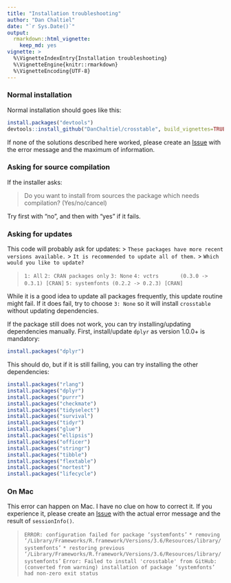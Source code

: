 ```yaml
---
title: "Installation troubleshooting"
author: "Dan Chaltiel"
date: "`r Sys.Date()`"
output: 
  rmarkdown::html_vignette: 
    keep_md: yes
vignette: >
  %\VignetteIndexEntry{Installation troubleshooting}
  %\VignetteEngine{knitr::rmarkdown}
  %\VignetteEncoding{UTF-8}
---
```

  

### Normal installation
Normal installation should goes like this:
```r
install.packages("devtools")
devtools::install_github("DanChaltiel/crosstable", build_vignettes=TRUE)
```

If none of the solutions described here worked, please create an [Issue](https://github.com/DanChaltiel/crosstable/issues) with the error message and the maximum of information.

### Asking for source compilation 

If the installer asks:

> Do you want to install from sources the package which needs compilation? (Yes/no/cancel)

Try first with "no", and then with "yes" if it fails.

### Asking for updates

This code will probably ask for updates: 
> `These packages have more recent versions available.`
> `It is recommended to update all of them.`
> `Which would you like to update?`

> `1: All                                `
> `2: CRAN packages only                 `
> `3: None                               `
> `4: vctrs       (0.3.0 -> 0.3.1) [CRAN]`
> `5: systemfonts (0.2.2 -> 0.2.3) [CRAN]`

While it is a good idea to update all packages frequently, this update routine might fail. If it does fail, try to choose `3: None` so it will install `crosstable` without updating dependencies.

If the package still does not work, you can try installing/updating dependencies manually. First, install/update `dplyr` as version 1.0.0+ is mandatory:

```r
install.packages("dplyr")
```

This should do, but if it is still failing, you can try installing the other dependencies:

```r
install.packages("rlang")
install.packages("dplyr")
install.packages("purrr")
install.packages("checkmate")
install.packages("tidyselect")
install.packages("survival")
install.packages("tidyr")
install.packages("glue")
install.packages("ellipsis")
install.packages("officer")
install.packages("stringr")
install.packages("tibble")
install.packages("flextable")
install.packages("nortest")
install.packages("lifecycle")
```

### On Mac

This error can happen on Mac. I have no clue on how to correct it. If you experience it, please create an [Issue](https://github.com/DanChaltiel/crosstable/issues) with the actual error message and the result of `sessionInfo()`.

> `ERROR: configuration failed for package ‘systemfonts’`
> `* removing ‘/Library/Frameworks/R.framework/Versions/3.6/Resources/library/systemfonts’`
> `* restoring previous ‘/Library/Frameworks/R.framework/Versions/3.6/Resources/library/systemfonts’`
> `Error: Failed to install 'crosstable' from GitHub:`
>   `(converted from warning) installation of package ‘systemfonts’ had non-zero exit status`
